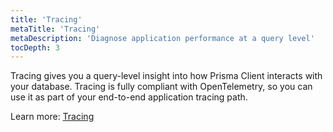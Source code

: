 ```yaml
---
title: 'Tracing'
metaTitle: 'Tracing'
metaDescription: 'Diagnose application performance at a query level'
tocDepth: 3
---
```


<TopBlock>

Tracing gives you a query-level insight into how Prisma Client interacts with your database. Tracing is fully compliant with OpenTelemetry, so you can use it as part of your end-to-end application tracing path.

Learn more: [Tracing](/concepts/components/prisma-client/tracing)

</TopBlock>
